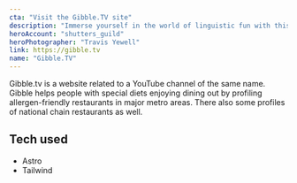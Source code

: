 ```yaml
---
cta: "Visit the Gibble.TV site"
description: "Immerse yourself in the world of linguistic fun with this captivating game! Challenge your word-savvy skills by guessing five-letter words solely based on their phonetic spellings, providing an entertaining and educational experience for word enthusiasts of all ages!"
heroAccount: "shutters_guild"
heroPhotographer: "Travis Yewell"
link: https://gibble.tv
name: "Gibble.TV"
---
```


Gibble.tv is a website related to a YouTube channel of the same name. Gibble helps people with special diets enjoying dining out by profiling allergen-friendly restaurants in major metro areas. There also some profiles of national chain restaurants as well.

## Tech used

* Astro
* Tailwind
